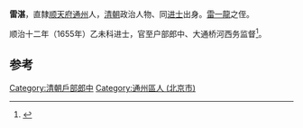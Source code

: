'''雷湛'''，直隸[[顺天府|顺天府]][[通州|通州]]人，[[清朝|清朝]]政治人物、同[[进士|进士]]出身。[[雷一龍|雷一龍]]之侄。

顺治十二年（1655年）乙未科进士，官至户部郎中、大通桥河西务监督<ref>{{cite news|author=陈泽希|title=清代北京汉人进士考|url=http://szb.bjedu.cn/jysh/2010-10-15/879.html|accessdate=2013-08-25|newspaper=京教纵横|deadurl=yes|archiveurl=https://web.archive.org/web/20130921053444/http://szb.bjedu.cn/jysh/2010-10-15/879.html|archivedate=2013-09-21}}</ref>。

==参考==
{{Reflist}}
{{清朝人物小作品}}
{{順治十二年乙未科殿試金榜}}
{{DEFAULTSORT:Lei雷}}
[[Category:清朝戶部郎中|Category:清朝戶部郎中]]
[[Category:通州區人_(北京市)|Category:通州區人 (北京市)]]
